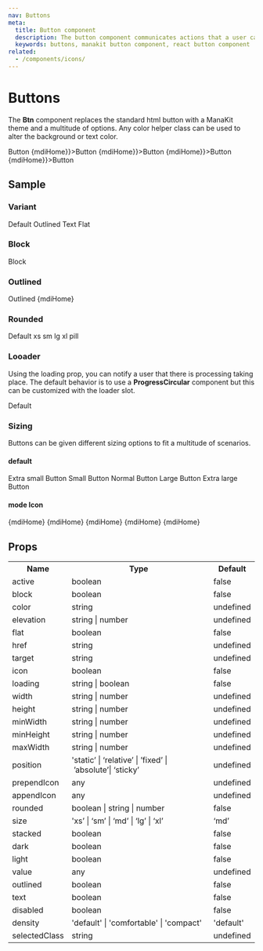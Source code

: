```yaml
---
nav: Buttons
meta:
  title: Button component
  description: The button component communicates actions that a user can take and are typically placed in dialogs, forms, cards and toolbars.
  keywords: buttons, manakit button component, react button component
related:
  - /components/icons/
---
```


# Buttons

The **Btn** component replaces the standard html button with a ManaKit theme and a multitude of options. Any color helper class can be used to alter the background or text color.

<div className="d-flex justify-space-between">
  <Btn>Button</Btn>
  <Btn stacked prependIcon={<Icon>{mdiHome}</Icon>}>Button</Btn>
  <Btn stacked appendIcon={<Icon>{mdiHome}</Icon>}>Button</Btn>
  <Btn prependIcon={<Icon>{mdiHome}</Icon>}>Button</Btn>
  <Btn appendIcon={<Icon>{mdiHome}</Icon>}>Button</Btn>
</div>

## Sample

### Variant

<div className="d-flex justify-space-between">
  <Btn>Default</Btn>
  <Btn outlined>Outlined</Btn>
  <Btn text>Text</Btn>
  <Btn flat>Flat</Btn>
</div>

### Block

<div className="fill-height">
  <Btn block>Block</Btn>
</div>

### Outlined

<div className="d-flex justify-space-between">
  <Btn outlined>Outlined</Btn>
  <Btn outlined icon><Icon>{mdiHome}</Icon></Btn>
</div>

### Rounded

<div className="d-flex justify-space-between">
  <Btn>Default</Btn>
  <Btn rounded="xs">xs</Btn>
  <Btn rounded="sm">sm</Btn>
  <Btn rounded="lg">lg</Btn>
  <Btn rounded="xl">xl</Btn>
  <Btn rounded="pill">pill</Btn>
</div>

### Looader

Using the loading prop, you can notify a user that there is processing taking place. The default behavior is to use a **ProgressCircular** component but this can be customized with the loader slot.

<div className="d-flex justify-space-between">
  <Btn loading={true}>Default</Btn>
</div>


### Sizing

Buttons can be given different sizing options to fit a multitude of scenarios.

#### default

<div className="d-flex justify-space-between">
  <Btn size="xs">Extra small Button</Btn>
  <Btn size="sm">Small Button</Btn>
  <Btn size="md">Normal Button</Btn>
  <Btn size="lg">Large Button</Btn>
  <Btn size="xl">Extra large Button</Btn>
</div>

#### mode Icon

<div className="d-flex justify-space-between">
  <Btn size="xs" icon><Icon>{mdiHome}</Icon></Btn>
  <Btn size="sm" icon><Icon>{mdiHome}</Icon></Btn>
  <Btn size="md" icon><Icon>{mdiHome}</Icon></Btn>
  <Btn size="lg" icon><Icon>{mdiHome}</Icon></Btn>
  <Btn size="xl" icon><Icon>{mdiHome}</Icon></Btn>
</div>


## Props 
<table>
  <tr>
    <th>Name</th>
    <th>Type</th>
    <th>Default</th>
  </tr>
  <tr>
    <td>active</td>
    <td>boolean</td>
    <td>false</td>
  </tr>
   <tr>
    <td>block</td>
    <td>boolean</td>
    <td>false</td>
  </tr>
  <tr>
    <td>color</td>
    <td>string</td>
    <td>undefined</td>
  </tr>
  <tr>
    <td>elevation</td>
    <td>string | number</td>
    <td>undefined</td>
  </tr>
  <tr>
    <td>flat</td>
    <td>boolean</td>
    <td>false</td>
  </tr>
  <tr>
    <td>href</td>
    <td>string</td>
    <td>undefined</td>
  </tr>
  <tr>
    <td>target</td>
    <td>string</td>
    <td>undefined</td>
  </tr>
  <tr>
    <td>icon</td>
    <td>boolean</td>
    <td>false</td>
  </tr>
  <tr>
    <td>loading</td>
    <td>string | boolean</td>
    <td>false</td>
  </tr>
  <tr>
    <td>width</td>
    <td>string | number</td>
    <td>undefined</td>
  </tr>
  <tr>
    <td>height</td>
    <td>string | number</td>
    <td>undefined</td>
  </tr>
   <tr>
    <td>minWidth</td>
    <td>string | number</td>
    <td>undefined</td>
  </tr>
  <tr>
    <td>minHeight</td>
    <td>string | number</td>
    <td>undefined</td>
  </tr>
  <tr>
    <td>maxWidth</td>
    <td>string | number</td>
    <td>undefined</td>
  </tr>
  <tr>
    <td>position</td>
    <td>'static’ | ‘relative’ | ’fixed’ | ’absolute’| ‘sticky’</td>
    <td>undefined</td>
  </tr>
  <tr>
    <td>prependIcon</td>
    <td>any</td>
    <td>undefined</td>
  </tr>
  <tr>
    <td>appendIcon</td>
    <td>any</td>
    <td>undefined</td>
  </tr>
  <tr>
    <td>rounded</td>
    <td>boolean | string | number</td>
    <td>false</td>
  </tr>
  <tr>
    <td>size</td>
    <td>'xs’ | ‘sm’ | ‘md’ | ‘lg’ | ‘xl’</td>
    <td>‘md’</td>
  </tr>
  <tr>
    <td>stacked</td>
    <td>boolean</td>
    <td>false</td>
  </tr>
  <tr>
    <td>dark</td>
    <td>boolean</td>
    <td>false</td>
  </tr>
  <tr>
    <td>light</td>
    <td>boolean</td>
    <td>false</td>
  </tr>
  <tr>
    <td>value</td>
    <td>any</td>
    <td>undefined</td>
  </tr>
  <tr>
    <td>outlined</td>
    <td>boolean</td>
    <td>false</td>
  </tr>
   <tr>
    <td>text</td>
    <td>boolean</td>
    <td>false</td>
  </tr>
  <tr>
    <td>disabled</td>
    <td>boolean</td>
    <td>false</td>
  </tr>
  <tr>
    <td>density</td>
    <td>'default' | 'comfortable' | 'compact'</td>
    <td>'default'</td>
  </tr>
  <tr>
    <td>selectedClass</td>
    <td>string</td>
    <td>undefined</td>
  </tr>
</table>
